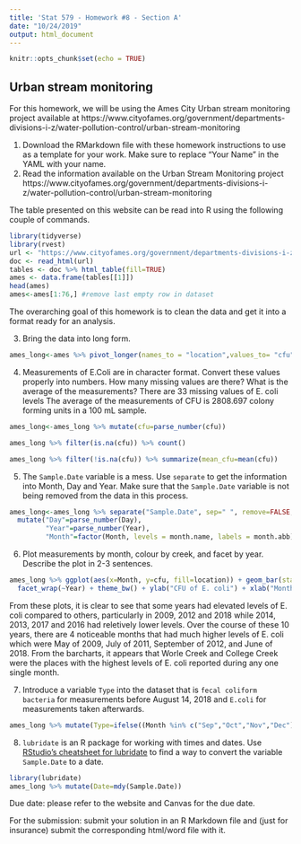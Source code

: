```yaml
---
title: 'Stat 579 - Homework #8 - Section A'
date: "10/24/2019"
output: html_document
---
```


```r
knitr::opts_chunk$set(echo = TRUE)
```

## Urban stream monitoring

For this homework, we will be using the Ames City Urban stream monitoring project available at https://www.cityofames.org/government/departments-divisions-i-z/water-pollution-control/urban-stream-monitoring

1. Download the RMarkdown file with these homework instructions to use as a template for your work.
Make sure to replace "Your Name" in the YAML with your name.
2. Read the information available on the Urban Stream Monitoring project https://www.cityofames.org/government/departments-divisions-i-z/water-pollution-control/urban-stream-monitoring

The table presented on this website can be read into R using the following couple of commands.

```r
library(tidyverse)
library(rvest)
url <- "https://www.cityofames.org/government/departments-divisions-i-z/water-pollution-control/urban-stream-monitoring"
doc <- read_html(url)
tables <- doc %>% html_table(fill=TRUE)
ames <- data.frame(tables[[1]])
head(ames)
ames<-ames[1:76,] #remove last empty row in dataset
```
The overarching goal of this homework is to clean the data and get it into a format ready for an analysis.

3. Bring the data into long form. 
```r
ames_long<-ames %>% pivot_longer(names_to = "location",values_to= "cfu", Skunk.River:Worle.Creek)
```

4. Measurements of E.Coli are in character format. Convert these values properly into numbers. How many missing values are there? What is the average of the measurements?
There are 33 missing values of E. coli levels The average of the measurements of CFU is 2808.697 colony forming units in a 100 mL sample.
```r
ames_long<-ames_long %>% mutate(cfu=parse_number(cfu))

ames_long %>% filter(is.na(cfu)) %>% count()

ames_long %>% filter(!is.na(cfu)) %>% summarize(mean_cfu=mean(cfu))
```

5. The `Sample.Date` variable is a mess. Use `separate` to get the information into Month, Day and Year. Make sure that the `Sample.Date` variable is not being removed from the data in this process.
```r
ames_long<-ames_long %>% separate("Sample.Date", sep=" ", remove=FALSE, into=c("Month","Day","Year")) %>%
  mutate("Day"=parse_number(Day),
         "Year"=parse_number(Year),
         "Month"=factor(Month, levels = month.name, labels = month.abb))
```

6. Plot measurements by month, colour by creek, and facet by year. Describe the plot in 2-3 sentences.  
```r
ames_long %>% ggplot(aes(x=Month, y=cfu, fill=location)) + geom_bar(stat="identity") + 
  facet_wrap(~Year) + theme_bw() + ylab("CFU of E. coli") + xlab("Month") + theme(axis.text.x = element_text(angle = 90))
```
From these plots, it is clear to see that some years had elevated levels of E. coli compared to others, particularly in 2009, 2012 and 2018 while 2014, 2013, 2017 and 2016 had reletively lower levels. Over the course of these 10 years, there are 4 noticeable months that had much higher levels of E. coli which were May of 2009, July of 2011, September of 2012, and June of 2018. From the barcharts, it appears that Worle Creek and College Creek were the places with the highest levels of E. coli reported during any one single month.

7. Introduce a variable `Type` into the dataset that is `fecal coliform bacteria` for measurements before August 14, 2018 and `E.coli` for measurements taken afterwards.
```r
ames_long %>% mutate(Type=ifelse((Month %in% c("Sep","Oct","Nov","Dec") & Year==2018)|(Month=="Aug"&Day>=14&Year==2018)|Year>2018,"E.coli","fecal coliform bacteria"))
```
8. `lubridate` is an R package for working with times and dates. Use [RStudio's cheatsheet for lubridate](https://github.com/rstudio/cheatsheets/raw/master/lubridate.pdf) to find a way to convert the variable `Sample.Date` to a date.
```r
library(lubridate)
ames_long %>% mutate(Date=mdy(Sample.Date))
```


Due date: please refer to the website and Canvas for the due date. 

For the submission: submit your solution in an R Markdown file and (just for insurance) submit the corresponding html/word file with it. 
